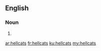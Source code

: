 ==English==

===Noun===
{{head|en}}

# {{plural of|hellcat}}

[[ar:hellcats]]
[[fr:hellcats]]
[[ku:hellcats]]
[[my:hellcats]]